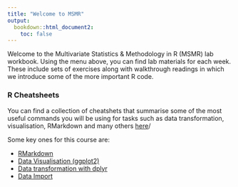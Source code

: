 ```yaml
---
title: "Welcome to MSMR"
output: 
  bookdown::html_document2:
    toc: false
---
```



Welcome to the Multivariate Statistics & Methodology in R (MSMR) lab workbook. Using the menu above, you can find lab materials for each week. These include sets of exercises along with walkthrough readings in which we introduce some of the more important R code.  


### R Cheatsheets{-}
You can find a collection of cheatshets that summarise some of the most useful commands you will be using for tasks such as data transformation, visualisation, RMarkdown and many others [here](https://www.rstudio.com/resources/cheatsheets/)/

Some key ones for this course are:  

- [RMarkdown](https://github.com/rstudio/cheatsheets/raw/master/rmarkdown-2.0.pdf)
- [Data Visualisation (ggplot2)](https://github.com/rstudio/cheatsheets/raw/master/data-visualization-2.1.pdf)
- [Data transformation with dplyr](https://github.com/rstudio/cheatsheets/raw/master/data-transformation.pdf)
- [Data Import](https://github.com/rstudio/cheatsheets/raw/master/data-import.pdf)

